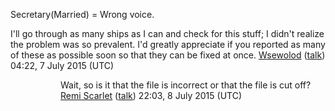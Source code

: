 Secretary(Married) = Wrong voice.

I'll go through as many ships as I can and check for this stuff; I didn't realize the problem was so prevalent. I'd greatly appreciate if you reported as many of these as possible soon so that they can be fixed at once. [[User:Wsewolod|Wsewolod]] ([[User talk:Wsewolod|talk]]) 04:22, 7 July 2015 (UTC)
::Wait, so is it that the file is incorrect or that the file is cut off? [[User:Remi Scarlet|Remi Scarlet]] ([[User talk:Remi Scarlet|talk]]) 22:03, 8 July 2015 (UTC)